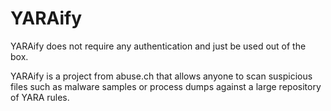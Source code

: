 # YARAify

YARAify does not require any authentication and just be used out of the box.

YARAify is a project from abuse.ch that allows anyone to scan suspicious files such as malware samples or process dumps against a large repository of YARA rules.
